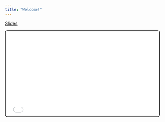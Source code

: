 ```yaml
---
title: "Welcome!"
---
```


[Slides](slides/010-welcome.html)

:::{.column-page-inset-right}

```{=html}
<div style="position: relative; width: 100%; height: 0; padding-bottom: 56.25%; border: 2px solid #333; border-radius: 8px; overflow: hidden;">
    <iframe src="slides/010-welcome.html" style="position: absolute; top: 0; left: 0; width: 100%; height: 100%; border: none;"></iframe>
</div>
```

:::

